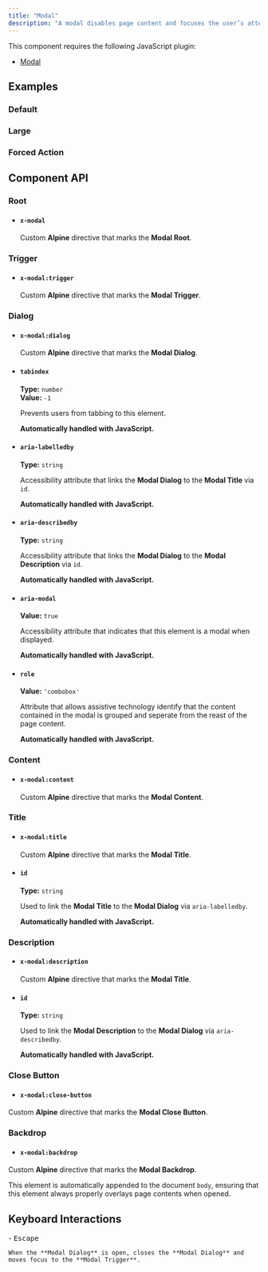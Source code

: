 ```yaml
---
title: "Modal"
description: "A modal disables page content and focuses the user’s attention on a single task or message."
---
```


This component requires the following JavaScript plugin:
  - [Modal](/javascript#modal)

## Examples

### Default

<ComponentPreview title="Modal Default" component="modal" variant="modal" />

### Large

<ComponentPreview title="Modal Large" component="modal" variant="modal-large" />

### Forced Action

<ComponentPreview title="Modal Forced Action" component="modal" variant="modal-forced-action" />

## Component API

### Root

<ContentList>

  - #### `x-modal`
    
    Custom **Alpine** directive that marks the **Modal Root**.

</ContentList>

### Trigger

<ContentList>

  - #### `x-modal:trigger`
    
    Custom **Alpine** directive that marks the **Modal Trigger**.

</ContentList>

### Dialog

<ContentList>

  - #### `x-modal:dialog`
    
    Custom **Alpine** directive that marks the **Modal Dialog**.

  - #### `tabindex`

    **Type:** `number`<br/>**Value:** `-1`

    Prevents users from tabbing to this element.

    **Automatically handled with JavaScript.**

  - #### `aria-labelledby`

    **Type:** `string`

    Accessibility attribute that links the **Modal Dialog** to the **Modal Title** via `id`. 

    **Automatically handled with JavaScript.**

  - #### `aria-describedby`

    **Type:** `string`

    Accessibility attribute that links the **Modal Dialog** to the **Modal Description** via `id`.

    **Automatically handled with JavaScript.**

  - #### `aria-modal`

    **Value:** `true`

    Accessibility attribute that indicates that this element is a modal when displayed.

    **Automatically handled with JavaScript.**

  - #### `role`

    **Value:** `'combobox'`

    Attribute that allows assistive technology identify that the content contained in the modal is grouped and seperate from the reast of the page content.

    **Automatically handled with JavaScript.**

</ContentList>

### Content

<ContentList>

  - #### `x-modal:content`
    
    Custom **Alpine** directive that marks the **Modal Content**.

</ContentList>

### Title

<ContentList>

  - #### `x-modal:title`
    
    Custom **Alpine** directive that marks the **Modal Title**.

  - #### `id`

    **Type:** `string`

    Used to link the **Modal Title** to the **Modal Dialog** via `aria-labelledby`.
    
    **Automatically handled with JavaScript.**

</ContentList>

### Description

<ContentList>

  - #### `x-modal:description`
    
    Custom **Alpine** directive that marks the **Modal Title**.

  - #### `id`

    **Type:** `string`

    Used to link the **Modal Description** to the **Modal Dialog** via `aria-describedby`. 

    **Automatically handled with JavaScript.**

</ContentList>

### Close Button

<ContentList>

  - #### `x-modal:close-button`
    
  Custom **Alpine** directive that marks the **Modal Close Button**.

</ContentList>

### Backdrop

<ContentList>

  - #### `x-modal:backdrop`
    
  Custom **Alpine** directive that marks the **Modal Backdrop**.

  This element is automatically appended to the document `body`, ensuring that this element always properly overlays page contents when opened.

</ContentList>

## Keyboard Interactions

<ContentList>
  - <kbd>Escape</kbd>
  
    When the **Modal Dialog** is open, closes the **Modal Dialog** and moves focus to the **Modal Trigger**.
</ContentList>
